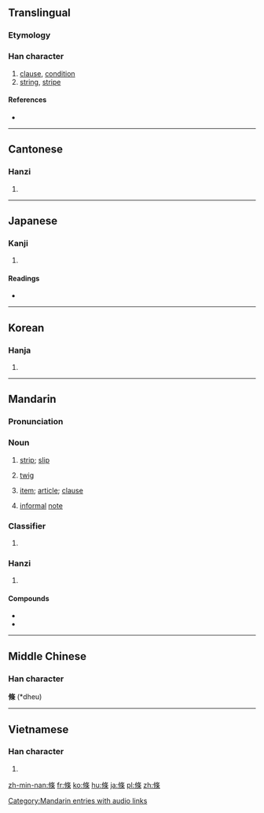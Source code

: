 {{also|条}}
==Translingual==

===Etymology===
{{Han compound|攸|木|ls=psc}}

===Han character===
{{Han char|rn=75|rad=木|as=07|sn=11|four=2829<sub>4</sub>|canj=人中人木 (OLOD)}}

# [[clause]], [[condition]]
# [[string]], [[stripe]]

====References====
* {{Han ref|kx=0529.140|dkj=14859|dj=0917.240|hdz=10176.020|uh=689D|ud=26781|bh=B1F8|bd=45560}}

----

==Cantonese==

===Hanzi===
{{yue-hanzi|jyut=tiu4|y=tiu4|sim=条}}

# {{defn|lang=yue|sort=木07}}

----

==Japanese==

===Kanji===
{{ja-kanji|grade=|rs=木07}}

# {{defn|lang=ja|sort=木07}}

====Readings====
* {{ja-readings|on=[[じょう]] (jō), [[ちょう]] (chō), [[でき]] (deki)|kun=[[えだ]] (eda), [[すじ]] (suji)}}

----

==Korean==

===Hanja===
{{ko-hanja|hangeul=조|eumhun=|rv=jo|mr=cho|y=co}}

# {{defn|lang=ko|sort=木07}}

----

==Mandarin==

===Pronunciation===
{{Pinyin-IPA|tiáo|a=zh-tiáo.ogg}}

===Noun===
{{cmn-noun|t|pin=tiáo|pint=tiao2|tra=條|sim=条}}

# [[strip]]; [[slip]]
#: {{zh-usex|一 張 紙 條|a slip of paper|link=y}}
#: {{zh-usex|我 的 朋友 把 他 的 地址 和 電話 號碼 寫 在 一 張 紙 條 上。|My friend wrote down his address and telephone number on a slip of paper.|link=y}}
# [[twig]] 
# {{qualifier|of law or treaty}} [[item]]; [[article]]; [[clause]] 
#: {{zh-usex|第 三-十-七 '''條''' 郵政 服務 人員 犯 前 '''條''' 之 罪 或 刑法 第-二-百-零-二 '''條''' 或 第-二-百-零-四 '''條''' 關於 郵票 之 罪 者，加 重 其 刑 至 二 分 之 一。|'''Article''' 37 When postal employees commit crimes mentioned in the preceding '''article''' or '''Article''' 202 or '''Article''' 204 of the Criminal Code with respect to postage stamps, the prison terms shall be increased by one-half.|link=y}}
# [[informal]] [[note]]
#: {{zh-usex|病假條|certificate for sick leave|link=y}}
#: {{zh-usex|廚房 裡 我 發現 他 留 了 張 條|In the kitchen I find a note from him.|link=y}}

===Classifier===
{{cmn-cls|t|pin=tiáo|pint=tiao2|tra=條|sim=条}}
# {{n-g|classifier for long and thin object or animal}}
#: {{zh-usex|一 條 紅 魚|One red fish|link=y}}
#: {{zh-usex|一 條 蛇|a snake|link=y}}
#: {{zh-usex|一 條 路|a road|link=y}}
#:{{zh-usex|一 條 河|a river|link=y}}

===Hanzi===
{{cmn-hanzi|sim=条|pin=[[kuǎn]] ([[kuan3]]), [[tiáo]] ([[tiao2]])|wg=[[k'uan3|k'uan<sup>3</sup>]], [[t'iao2|t'iao<sup>2</sup>]]}}

# {{defn|lang=cmn|sort=木07}}

====Compounds====
* {{l|cmn|粉條子|tr=fěntiáozi}}
* {{l|cmn|藥艾條}}

[[Category:Mandarin entries with audio links]]

----

==Middle Chinese==
===Han character===
'''條''' (*dheu)<!--note: asterisk indicates that this character appears more than four times in the Tang Dynasty corpus of literature-->

----

==Vietnamese==

===Han character===
{{vi-hantu|[[điều]], [[huy]]|rs=木07}}

# {{defn|lang=vi|sort=木07}}

[[zh-min-nan:條]]
[[fr:條]]
[[ko:條]]
[[hu:條]]
[[ja:條]]
[[pl:條]]
[[zh:條]]